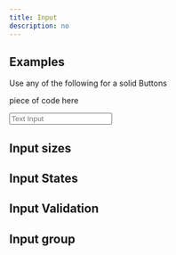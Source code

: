 ```yaml
---
title: Input
description: no
---
```



## Examples

Use any of the following for a solid Buttons

piece of code here

<Input placeholder="Text Input" />

## Input sizes

## Input States

## Input Validation

## Input group